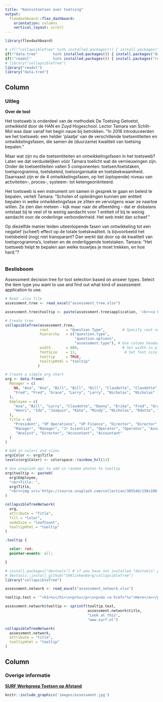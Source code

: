 ```yaml
---
title: "Kennistoetsen over toetsing"
output: 
  flexdashboard::flex_dashboard:
    orientation: columns
    vertical_layout: scroll
---
```


```r
library(flexdashboard)

# if(!"collapsibleTree" %in% installed.packages()) { install.packages("collapsibleTree") };
if(!"data.tree"       %in% installed.packages()) { install.packages("data.tree")       };
if(!"readxl"          %in% installed.packages()) { install.packages("readxl")          };
# library("collapsibleTree")
library("readxl")
library("data.tree")
```

Column {data-width=650}
-----------------------------------------------------------------------

### Uitleg

**Over de tool** 

Het toetsweb is onderdeel van de methodiek De Toetsing Getoetst, ontwikkeld door de HAN en Zuyd Hogeschool. Lector Tamara van Schilt-Mol was daar vanaf het begin nauw bij betrokken. "In 2016 introduceerden we het toetsweb: een helder 'plaatje' van de verschillende toetsentiteiten en ontwikkelingsfasen, die samen de (duurzame) kwaliteit van toetsing bepalen." 

Maar wat zijn nu die toetsentiteiten en ontwikkelingsfasen in het toetsweb? Laten we dat verduidelijken vóór Tamara toelicht wat de vernieuwingen zijn. Onder de toetsentiteiten vallen 5 componenten: toetsen/toetstaken, toetsprogramma, toetsbeleid, toetsorganisatie en toetsbekwaamheid. Daarnaast zijn er de 4 ontwikkelingsfasen, op het (oplopende) niveau van activiteiten-, proces-, systeem- tot ketengeoriënteerd.  

Het toetsweb is een instrument om samen in gesprek te gaan en beleid te bepalen, vertelt Tamara: "Scholen of opleidingen kunnen per entiteit bepalen in welke ontwikkelingsfase ze zitten en vervolgens waar ze naartoe willen. Ze zien dan meteen - kijk maar naar de afbeelding - dat er disbalans ontstaat bij te veel of te weinig aandacht voor 1 entiteit of bij te weinig aandacht voor de onderlinge verbondenheid. Het web trekt dan scheef."  

Op diezelfde manier leiden uiteenlopende fasen van ontwikkeling tot een negatief (scheef) effect op de totale toetskwaliteit. Is bijvoorbeeld het toetsbeleid (nog) niet transparant? Dan werkt dat door op de kwaliteit van toetsprogramma's, toetsen en de onderliggende toetstaken. Tamara: "Het toetsweb helpt te bepalen aan welke touwtjes je moet trekken, en hoe hard."? 


```r

```


### Beslisboom

Assessment decision tree for tool selection based on answer types. Select the item type you want to use and find out what kind of assessment application to use.

```r
# Read .xlsx file
assessment.tree <- read_excel("assessment_tree.xlsx")

assessment.tree$tooltip <- paste(assessment.tree$application, '<br><a href="">klik</a>')

# Create tree
collapsibleTree(assessment.tree,
                root        = "Question Type",        # Specify root name. This can be any string
                hierarchy   = c("question.type",
                                "question.options",
                                "assessment.type"), # Use column headers from .xlsx file as branches
                width       = 800,                    # Set width in pixels
                fontSize    = 11,                      # Set font size
                tooltip     = TRUE,
                tooltipHtml = "tooltip"
               )
```

```r
# Create a simple org chart
org <- data.frame(
  Manager = c(
    NA, "Ana", "Ana", "Bill", "Bill", "Bill", "Claudette", "Claudette", "Danny",
    "Fred", "Fred", "Grace", "Larry", "Larry", "Nicholas", "Nicholas"
  ),
  Employee = c(
    "Ana", "Bill", "Larry", "Claudette", "Danny", "Erika", "Fred", "Grace",
    "Henri", "Ida", "Joaquin", "Kate", "Mindy", "Nicholas", "Odette", "Peter"
  ),
  Title = c(
    "President", "VP Operations", "VP Finance", "Director", "Director", "Scientist",
    "Manager", "Manager", "Jr Scientist", "Operator", "Operator", "Associate",
     "Analyst", "Director", "Accountant", "Accountant"
  )
)

# Add in colors and sizes
org$Color <- org$Title
levels(org$Color) <- colorspace::rainbow_hcl(11)

# Use unsplash api to add in random photos to tooltip
org$tooltip <- paste0(
  org$Employee,
  "<br>Title: ",
  org$Title,
  "<br><img src='https://source.unsplash.com/collection/385548/150x100'>"
)

collapsibleTreeNetwork(
  org,
  attribute = "Title",
  fill = "Color",
  nodeSize = "leafCount",
  tooltipHtml = "tooltip"
)
```

```css
.tooltip {

  color: red;
  pointer-events: all;

}
```





```r
# install.packages("devtools") # if you have not installed "devtools" package
# devtools::install_github("ShKlinkenberg/collapsibleTree")
library("collapsibleTree")

assessment.network <- read_excel("assessment_network.xlsx")

tooltip.text = '"<h1>%s</h1>\n<p>%s</p>\n<p>Go <a href="%s">Here</a></p>'

assessment.network$tooltip <- sprintf(tooltip.text, 
                                      assessment.network$title, 
                                      "Look at this", 
                                      "www.surf.nl")

collapsibleTreeNetwork(
  assessment.network,
  attribute = "title",
  tooltipHtml = "tooltip"
)
```



Column {data-width=350}
-----------------------------------------------------------------------

### Overige informatie

[**SURF Werkgroep Toetsen op Afstand**](https://www.versnellingsplan.nl/werkgroep-toetsen-op-afstand/)



```r
knitr::include_graphics('images/assessment.jpg')
```
